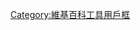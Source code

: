 {{Userbox | border-c=#B7B7B7 | border-s=1| id-c=#B7B7B7| id-s=12| id-fc=#000000| id-op=| info-c=#E8E8E8| info-s=8| info-fc=#000000| info-lh=1.2em| info-op=| id=IA| info=这个用户[[Wikipedia:使用Wayback Machine|访问]][[互联网档案馆|-{zh-cn:互联网档案馆; zh-tw:網際網路檔案館; zh-hk:互聯網檔案館; zh-sg:互联网档案馆;}-]]}}
<noinclude>
{{Documentation}}
[[Category:維基百科工具用戶框]]
</noinclude>